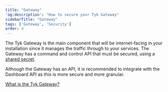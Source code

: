 ```yaml
---
title: "Gateway"
'og:description': "How to secure your Tyk Gateway"
sidebarTitle: "Gateway"
tags: ['Gateway', 'Security']
order: 4
---
```


The Tyk Gateway is the main component that will be internet-facing in your installation since it manages the traffic through to your services. The Gateway has a command and control API that must be secured, using a [shared secret](/planning-for-production#change-all-the-shared-secrets).

Although the Gateway has an API, it is recommended to integrate with the Dashboard API as this is more secure and more granular.

[What is the Tyk Gateway?](/tyk-oss-gateway)